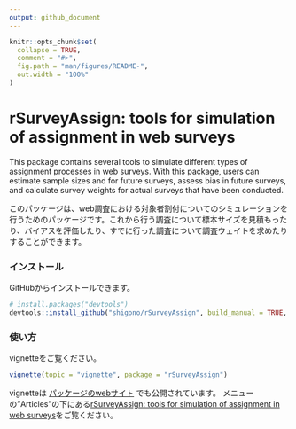 ```yaml
---
output: github_document
---
```


<!-- README.md is generated from README.Rmd. Please edit that file -->

```r
knitr::opts_chunk$set(
  collapse = TRUE,
  comment = "#>",
  fig.path = "man/figures/README-",
  out.width = "100%"
)
```

# rSurveyAssign: tools for simulation of assignment in web surveys

<!-- badges: start -->
<!-- badges: end -->

This package contains several tools to simulate different types of assignment processes in web surveys. With this package, users can estimate sample sizes and for future surveys, assess bias in future surveys, and calculate survey weights for actual surveys that have been conducted. 

このパッケージは、web調査における対象者割付についてのシミュレーションを行うためのパッケージです。これから行う調査について標本サイズを見積もったり、バイアスを評価したり、すでに行った調査について調査ウェイトを求めたりすることができます。


### インストール

GitHubからインストールできます。

``` r
# install.packages("devtools")
devtools::install_github("shigono/rSurveyAssign", build_manual = TRUE, build_vignettes = TRUE)
```

### 使い方
vignetteをご覧ください。

```r
vignette(topic = "vignette", package = "rSurveyAssign")
```

vignetteは [パッケージのwebサイト](https://shigono.github.io/rSurveyAssign/) でも公開されています。
メニューの"Articles"の下にある[rSurveyAssign: tools for simulation of assignment in web surveys](https://shigono.github.io/rSurveyAssign/articles/vignette.html)をご覧ください。
